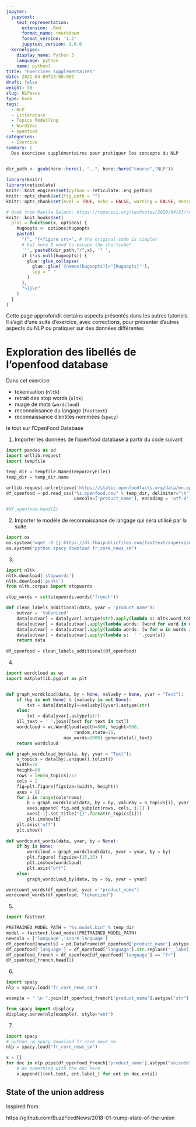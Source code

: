 ```yaml
---
jupyter:
  jupytext:
    text_representation:
      extension: .Rmd
      format_name: rmarkdown
      format_version: '1.2'
      jupytext_version: 1.6.0
  kernelspec:
    display_name: Python 3
    language: python
    name: python3
title: "Exercices supplémentaires"
date: 2021-04-09T13:00:00Z
draft: false
weight: 50
slug: NLPexos
type: book
tags:
  - NLP
  - Littérature
  - Topics Modelling
  - Word2Vec
  - openfood
categories:
  - Exercice
summary: |
  Des exercices supplémentaires pour pratiquer les concepts du NLP
---
```


```r
dir_path <- gsub(here::here(), "..", here::here("course","NLP"))

library(knitr)  
library(reticulate)  
knitr::knit_engines$set(python = reticulate::eng_python)
knitr::opts_chunk$set(fig.path = "")
knitr::opts_chunk$set(eval = TRUE, echo = FALSE, warning = FALSE, message = FALSE)

# Hook from Maelle Salmon: https://ropensci.org/technotes/2020/04/23/rmd-learnings/
knitr::knit_hooks$set(
  plot = function(x, options) {
    hugoopts <- options$hugoopts
    paste0(
      "{", "{<figure src=", # the original code is simpler
      # but here I need to escape the shortcode!
      '"', paste0(dir_path,"/",x), '" ',
      if (!is.null(hugoopts)) {
        glue::glue_collapse(
          glue::glue('{names(hugoopts)}="{hugoopts}"'),
          sep = " "
        )
      },
      ">}}\n"
    )
  }
)

```

Cette page approfondit certains aspects présentés dans les autres tutoriels. Il s'agit d'une suite d'exercice, avec corrections, pour présenter d'autres aspects du NLP ou pratiquer sur des données différentes

# Exploration des libellés de l'openfood database

Dans cet exercice:

* tokenisation (`nltk`)
* retrait des stop words (`nltk`)
* nuage de mots (`wordcloud`)
* reconnaissance du langage (`fasttext`)
* reconnaissance d'entités nommées (`spacy`)

le tout sur l'OpenFood Database

1. Importer les données de l'openfood database à partir du code suivant

```python
import pandas as pd
import urllib.request
import tempfile

temp_dir = tempfile.NamedTemporaryFile()
temp_dir = temp_dir.name

urllib.request.urlretrieve('https://static.openfoodfacts.org/data/en.openfoodfacts.org.products.csv', "%s.openfood.csv" % temp_dir)
df_openfood = pd.read_csv("%s.openfood.csv" % temp_dir, delimiter="\t",
                          usecols=['product_name'], encoding = 'utf-8', dtype = "str")

#df_openfood.head(2)
```

2. Importer le modèle de reconnaissance de langage qui sera utilisé par la suite

```python
import os
os.system("wget -O {} https://dl.fbaipublicfiles.com/fasttext/supervised-models/lid.176.bin".format( "%s.model.bin" % temp_dir))
os.system("python spacy download fr_core_news_sm")
```

3. 

```python
import nltk
nltk.download('stopwords')
nltk.download('punkt')
from nltk.corpus import stopwords

stop_words = set(stopwords.words('french'))

def clean_labels_additional(data, yvar = 'product_name'):
    outvar = 'tokenized'
    data[outvar] = data[yvar].astype(str).apply(lambda s: nltk.word_tokenize(s.lower()))
    data[outvar] = data[outvar].apply(lambda words: [word for word in words if word.isalpha()])
    data[outvar] = data[outvar].apply(lambda words: [w for w in words if not w in stop_words])
    data[outvar] = data[outvar].apply(lambda s:  ' '.join(s))
    return data
  
df_openfood = clean_labels_additional(df_openfood)
```

4. 

```python
import wordcloud as wc
import matplotlib.pyplot as plt


def graph_wordcloud(data, by = None, valueby = None, yvar = "Text"):
    if (by is not None) & (valueby is not None):        
        txt = data[data[by]==valueby][yvar].astype(str)
    else:
        txt = data[yvar].astype(str)
    all_text = ' '.join([text for text in txt])
    wordcloud = wc.WordCloud(width=800, height=500,
                          random_state=21,
                      max_words=2000).generate(all_text)
    return wordcloud

def graph_wordcloud_by(data, by, yvar = "Text"):
    n_topics = data[by].unique().tolist()
    width=20
    height=80
    rows = len(n_topics)//2
    cols = 2
    fig=plt.figure(figsize=(width, height))
    axes = []
    for i in range(cols*rows):
        b = graph_wordcloud(data, by = by, valueby = n_topics[i], yvar = yvar)
        axes.append( fig.add_subplot(rows, cols, i+1) )
        axes[-1].set_title("{}".format(n_topics[i]))  
        plt.imshow(b)    
    plt.axis('off')
    plt.show()
    
def wordcount_words(data, yvar, by = None):
    if by is None:
        wordcloud = graph_wordcloud(data, yvar = yvar, by = by)
        plt.figure( figsize=(15,15) )
        plt.imshow(wordcloud)
        plt.axis("off")
    else:
        graph_wordcloud_by(data, by = by, yvar = yvar)

wordcount_words(df_openfood, yvar = "product_name")
wordcount_words(df_openfood, "tokenized")
```

5. 

```python
import fasttext

PRETRAINED_MODEL_PATH = "%s.model.bin" % temp_dir
model = fasttext.load_model(PRETRAINED_MODEL_PATH)
newcols = ['language','score_language']
df_openfood[newcols] = pd.DataFrame(df_openfood['product_name'].astype(str).apply(lambda s: list(model.predict(s))).apply(lambda l: [l[0][0],l[1][0]]).tolist(), columns = newcols)
df_openfood['language'] = df_openfood['language'].str.replace("__label__","")
df_openfood_french = df_openfood[df_openfood['language'] == "fr"]
df_openfood_french.head(2)
```


6. 

```python
import spacy
nlp = spacy.load("fr_core_news_sm")

example = " \n ".join(df_openfood_french['product_name'].astype("str").sample(100))

from spacy import displacy
displacy.serve(nlp(example), style="ent")
```

7. 
```python
import spacy
# python -m spacy download fr_core_news_sm
nlp = spacy.load("fr_core_news_sm")

x = []
for doc in nlp.pipe(df_openfood_french['product_name'].astype("unicode"), disable=["tok2vec", "tagger", "parser", "attribute_ruler", "lemmatizer"]):
    # Do something with the doc here
    x.append([(ent.text, ent.label_) for ent in doc.ents])
```


## State of the union address

Inspired from:

https://github.com/BuzzFeedNews/2018-01-trump-state-of-the-union
